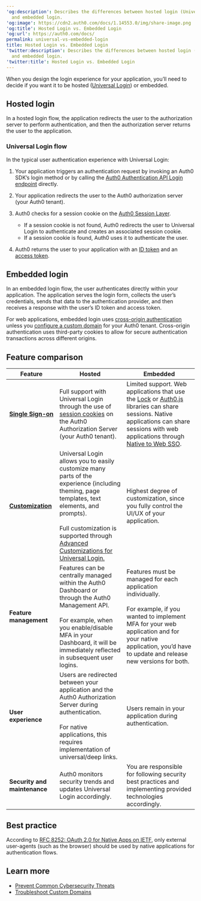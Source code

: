 ---
'og:description': Describes the differences between hosted login (Universal Login)
  and embedded login.
'og:image': https://cdn2.auth0.com/docs/1.14553.0/img/share-image.png
'og:title': Hosted Login vs. Embedded Login
'og:url': https://auth0.com/docs/
permalink: universal-vs-embedded-login
title: Hosted Login vs. Embedded Login
'twitter:description': Describes the differences between hosted login (Universal Login)
  and embedded login.
'twitter:title': Hosted Login vs. Embedded Login
---
When you design the login experience for your application, you’ll need to decide if you want it to be hosted ([Universal Login](/docs/authenticate/login/auth0-universal-login)) or embedded.

## Hosted login

In a hosted login flow, the application redirects the user to the <Tooltip tip="Authorization Server: Centralized server that contributes to defining the boundaries of a user’s access. For example, your authorization server can control the data, tasks, and features available to a user." cta="View Glossary" href="/docs/glossary?term=authorization+server">authorization server</Tooltip> to perform authentication, and then the authorization server returns the user to the application.

### Universal Login flow

In the typical user authentication experience with <Tooltip tip="Universal Login: Your application redirects to Universal Login, hosted on Auth0's Authorization Server, to verify a user's identity." cta="View Glossary" href="/docs/glossary?term=Universal+Login">Universal Login</Tooltip>:

1. Your application triggers an authentication request by invoking an Auth0 SDK’s login method or by calling the [Auth0 Authentication API Login endpoint](https://auth0.com/docs/api/authentication/login/) directly.
2. Your application redirects the user to the Auth0 authorization server (your Auth0 tenant).
3. Auth0 checks for a session cookie on the [Auth0 Session Layer](/docs/manage-users/sessions/session-layers).

   * If a session cookie is not found, Auth0 redirects the user to Universal Login to authenticate and creates an associated session cookie.
   * If a session cookie is found, Auth0 uses it to authenticate the user.
4. Auth0 returns the user to your application with an [ID token](/docs/secure/tokens/id-tokens) and an [access token](/docs/secure/tokens/access-tokens).

## Embedded login

In an embedded login flow, the user authenticates directly within your application. The application serves the login form, collects the user’s credentials, sends that data to the authentication provider, and then receives a response with the user’s <Tooltip tip="ID Token: Credential meant for the client itself, rather than for accessing a resource." cta="View Glossary" href="/docs/glossary?term=ID+token">ID token</Tooltip> and <Tooltip tip="ID Token: Credential meant for the client itself, rather than for accessing a resource." cta="View Glossary" href="/docs/glossary?term=access+token">access token</Tooltip>.

For web applications, embedded login uses [cross-origin authentication](/docs/authenticate/login/cross-origin-authentication) unless you [configure a custom domain](/docs/customize/custom-domains) for your Auth0 tenant. Cross-origin authentication uses third-party cookies to allow for secure authentication transactions across different origins.

## Feature comparison

<table class="table"><thead>
<tr>
<th><strong>Feature</strong></th>
<th><strong>Hosted</strong></th>
<th><strong>Embedded</strong></th>
</tr>
</thead>
<tbody>
<tr>
<td><strong><a href="/docs/authenticate/single-sign-on">Single Sign-on</a></strong></td>
<td>Full support with Universal Login through the use of <a href="/docs/manage-users/sessions">session cookies</a> on the Auth0 Authorization Server (your Auth0 tenant).</td>
<td>Limited support. Web applications that use the <a href="/docs/libraries/lock/lock-api-reference#checksession-">Lock</a> or <a href="/docs/libraries/auth0js#using-checksession-to-acquire-new-tokens">Auth0.js</a> libraries can share sessions. Native applications can share sessions with web applications through <a href="/docs/authenticate/single-sign-on/native-to-web">Native to Web SSO</a>.</td>
</tr>
<tr>
<td><strong><a href="/docs/customize">Customization</a></strong></td>
<td>Universal Login allows you to easily customize many parts of the experience (including theming, page templates, text elements, and prompts). <br/><br/>Full customization is supported through <a href="/docs/customize/login-pages/advanced-customizations">Advanced Customizations for Universal Login.</a></td>
<td>Highest degree of customization, since you fully control the UI/UX of your application.</td>
</tr>
<tr>
<td><strong>Feature management</strong></td>
<td>Features can be centrally managed within the Auth0 Dashboard or through the Auth0 Management API.<br/><br/>For example, when you enable/disable MFA in your Dashboard, it will be immediately reflected in subsequent user logins.</td>
<td>Features must be managed for each application individually.<br/><br/>For example, if you wanted to implement MFA for your web application and for your native application, you’d have to update and release new versions for both.</td>
</tr>
<tr>
<td><strong>User experience</strong></td>
<td>Users are redirected between your application and the Auth0 Authorization Server during authentication.<br/><br/>For native applications, this requires implementation of universal/deep links.</td>
<td>Users remain in your application during authentication.</td>
</tr>
<tr>
<td><strong>Security and maintenance</strong></td>
<td>Auth0 monitors security trends and updates Universal Login accordingly.</td>
<td>You are responsible for following security best practices and implementing provided technologies accordingly.</td>
</tr>
</tbody>
</table>

## Best practice

According to [RFC 8252: OAuth 2.0 for Native Apps on IETF](https://www.rfc-editor.org/rfc/rfc8252.txt), only external user-agents (such as the browser) should be used by native applications for authentication flows.

## Learn more

* [Prevent Common Cybersecurity Threats](/docs/secure/security-guidance/prevent-threats)
* [Troubleshoot Custom Domains](/docs/troubleshoot/integration-extensibility-issues/troubleshoot-custom-domains)